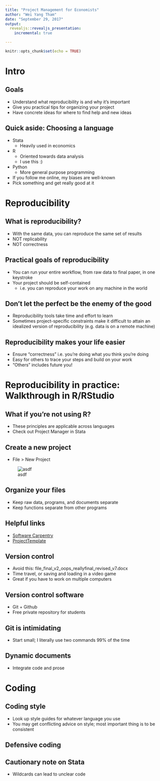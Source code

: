 ```yaml
---
title: "Project Management for Economists"
author: "Wei Yang Tham"
date: "September 29, 2017"
output: 
  revealjs::revealjs_presentation:
    incremental: true

---
```


```r
knitr::opts_chunk$set(echo = TRUE)
```

# Intro

## Goals
- Understand what reproducibility is and why it's important
- Give you practical tips for organizing your project
- Have concrete ideas for where to find help and new ideas

## Quick aside: Choosing a language
- Stata
    + Heavily used in economics
- R
    + Oriented towards data analysis
    + I use this :)
- Python
    + More general purpose programming
- If you follow me online, my biases are well-known
- Pick something and get really good at it
    
# Reproducibility

## What is reproducibility?
- With the same data, you can reproduce the same set of results
- NOT replicability
- NOT correctness 

## Practical goals of reproducibility
- You can run your entire workflow, from raw data to final paper, in one keystroke
- Your project should be self-contained
     + i.e. you can reproduce your work on any machine in the world

## Don't let the perfect be the enemy of the good
- Reproducibility tools take time and effort to learn
- Sometimes project-specific constraints make it difficult to attain an idealized version of reproducibility (e.g. data is on a remote machine)

## Reproducibility makes your life easier
- Ensure "correctness" i.e. you're doing what you think you're doing
- Easy for others to trace your steps and build on your work
- "Others" includes future you!
    
# Reproducibility in practice: Walkthrough in R/RStudio

## What if you're not using R?
- These principles are applicable across languages
- Check out Project Manager in Stata

## Create a new project
- File > New Project

![asdf][1]

[1]: start_project.png

## Organize your files
- Keep raw data, programs, and documents separate
- Keep functions separate from other programs

## Helpful links
- [Software Carpentry](https://swcarpentry.github.io/r-novice-gapminder/)
- [ProjectTemplate](http://projecttemplate.net/index.html)

## Version control
- Avoid this: file_final_v2_oops_reallyfinal_revised_v7.docx
- Time travel, or saving and loading in a video game
- Great if you have to work on multiple computers

## Version control software
- Git + Github
- Free private repository for students

## Git is intimidating
- Start small; I literally use two commands 99% of the time

## Dynamic documents
- Integrate code and prose

# Coding

## Coding style
- Look up style guides for whatever language you use
- You may get conflicting advice on style; most important thing is to be consistent

## Defensive coding

## Cautionary note on Stata
- Wildcards can lead to unclear code  




